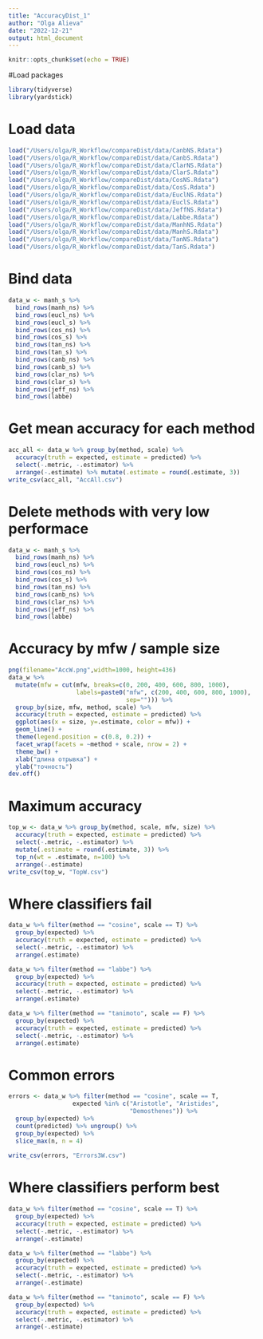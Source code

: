 ```yaml
---
title: "AccuracyDist_1"
author: "Olga Alieva"
date: "2022-12-21"
output: html_document
---
```


```r
knitr::opts_chunk$set(echo = TRUE)
```

#Load packages
```r
library(tidyverse)
library(yardstick)
```

# Load data
```r
load("/Users/olga/R_Workflow/compareDist/data/CanbNS.Rdata")
load("/Users/olga/R_Workflow/compareDist/data/CanbS.Rdata")
load("/Users/olga/R_Workflow/compareDist/data/ClarNS.Rdata")
load("/Users/olga/R_Workflow/compareDist/data/ClarS.Rdata")
load("/Users/olga/R_Workflow/compareDist/data/CosNS.Rdata")
load("/Users/olga/R_Workflow/compareDist/data/CosS.Rdata")
load("/Users/olga/R_Workflow/compareDist/data/EuclNS.Rdata")
load("/Users/olga/R_Workflow/compareDist/data/EuclS.Rdata")
load("/Users/olga/R_Workflow/compareDist/data/JeffNS.Rdata")
load("/Users/olga/R_Workflow/compareDist/data/Labbe.Rdata")
load("/Users/olga/R_Workflow/compareDist/data/ManhNS.Rdata")
load("/Users/olga/R_Workflow/compareDist/data/ManhS.Rdata")
load("/Users/olga/R_Workflow/compareDist/data/TanNS.Rdata")
load("/Users/olga/R_Workflow/compareDist/data/TanS.Rdata")
```

# Bind data
```r
data_w <- manh_s %>% 
  bind_rows(manh_ns) %>% 
  bind_rows(eucl_ns) %>% 
  bind_rows(eucl_s) %>% 
  bind_rows(cos_ns) %>% 
  bind_rows(cos_s) %>% 
  bind_rows(tan_ns) %>% 
  bind_rows(tan_s) %>% 
  bind_rows(canb_ns) %>% 
  bind_rows(canb_s) %>% 
  bind_rows(clar_ns) %>% 
  bind_rows(clar_s) %>% 
  bind_rows(jeff_ns) %>% 
  bind_rows(labbe) 
```

# Get mean accuracy for each method
```r
acc_all <- data_w %>% group_by(method, scale) %>%
  accuracy(truth = expected, estimate = predicted) %>% 
  select(-.metric, -.estimator) %>% 
  arrange(-.estimate) %>% mutate(.estimate = round(.estimate, 3))
write_csv(acc_all, "AccAll.csv")
```

# Delete methods with very low performace
```r
data_w <- manh_s %>% 
  bind_rows(manh_ns) %>% 
  bind_rows(eucl_ns) %>% 
  bind_rows(cos_ns) %>% 
  bind_rows(cos_s) %>% 
  bind_rows(tan_ns) %>% 
  bind_rows(canb_ns) %>% 
  bind_rows(clar_ns) %>% 
  bind_rows(jeff_ns) %>% 
  bind_rows(labbe)
```


# Accuracy by mfw / sample size
```r
png(filename="AccW.png",width=1000, height=436)
data_w %>% 
  mutate(mfw = cut(mfw, breaks=c(0, 200, 400, 600, 800, 1000), 
                   labels=paste0("mfw", c(200, 400, 600, 800, 1000),
                                 sep=""))) %>% 
  group_by(size, mfw, method, scale) %>% 
  accuracy(truth = expected, estimate = predicted) %>% 
  ggplot(aes(x = size, y=.estimate, color = mfw)) +
  geom_line() + 
  theme(legend.position = c(0.8, 0.2)) +
  facet_wrap(facets = ~method + scale, nrow = 2) +
  theme_bw() + 
  xlab("длина отрывка") +
  ylab("точность")
dev.off()
```
# Maximum accuracy 
```r
top_w <- data_w %>% group_by(method, scale, mfw, size) %>% 
  accuracy(truth = expected, estimate = predicted) %>% 
  select(-.metric, -.estimator) %>% 
  mutate(.estimate = round(.estimate, 3)) %>% 
  top_n(wt = .estimate, n=100) %>% 
  arrange(-.estimate)
write_csv(top_w, "TopW.csv")
```

# Where classifiers fail
```r
data_w %>% filter(method == "cosine", scale == T) %>% 
  group_by(expected) %>% 
  accuracy(truth = expected, estimate = predicted) %>% 
  select(-.metric, -.estimator) %>% 
  arrange(.estimate)

data_w %>% filter(method == "labbe") %>% 
  group_by(expected) %>% 
  accuracy(truth = expected, estimate = predicted) %>% 
  select(-.metric, -.estimator) %>% 
  arrange(.estimate)

data_w %>% filter(method == "tanimoto", scale == F) %>% 
  group_by(expected) %>% 
  accuracy(truth = expected, estimate = predicted) %>% 
  select(-.metric, -.estimator) %>% 
  arrange(.estimate)
```

# Common errors
```r
errors <- data_w %>% filter(method == "cosine", scale == T,
                  expected %in% c("Aristotle", "Aristides", 
                                  "Demosthenes")) %>%
  group_by(expected) %>% 
  count(predicted) %>% ungroup() %>% 
  group_by(expected) %>% 
  slice_max(n, n = 4)
  
write_csv(errors, "Errors3W.csv")
```

# Where classifiers perform best
```r
data_w %>% filter(method == "cosine", scale == T) %>% 
  group_by(expected) %>% 
  accuracy(truth = expected, estimate = predicted) %>% 
  select(-.metric, -.estimator) %>% 
  arrange(-.estimate)

data_w %>% filter(method == "labbe") %>% 
  group_by(expected) %>% 
  accuracy(truth = expected, estimate = predicted) %>% 
  select(-.metric, -.estimator) %>% 
  arrange(-.estimate)

data_w %>% filter(method == "tanimoto", scale == F) %>% 
  group_by(expected) %>% 
  accuracy(truth = expected, estimate = predicted) %>% 
  select(-.metric, -.estimator) %>% 
  arrange(-.estimate)
```



